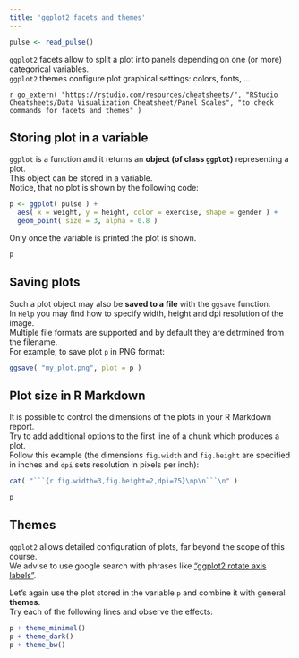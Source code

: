 ```yaml
---
title: 'ggplot2 facets and themes'
---
```


```r
pulse <- read_pulse() 
```

`ggplot2` facets allow to split a plot into panels depending on one (or more) categorical variables.  
`ggplot2` themes configure plot graphical settings: colors, fonts, ...

`r go_extern( "https://rstudio.com/resources/cheatsheets/", "RStudio Cheatsheets/Data Visualization Cheatsheet/Panel Scales", "to check commands for facets and themes" )`

## Storing plot in a variable

`ggplot` is a function and it returns an **object (of class `ggplot`)** representing a plot.  
This object can be stored in a variable.  
Notice, that no plot is shown by the following code:
```r
p <- ggplot( pulse ) +
  aes( x = weight, y = height, color = exercise, shape = gender ) +
  geom_point( size = 3, alpha = 0.8 )
```

Only once the variable is printed the plot is shown.
```r
p
```

## Saving plots

Such a plot object may also be **saved to a file** with the `ggsave` function.  
In `Help` you may find how to specify width, height and dpi resolution of the image.  
Multiple file formats are supported and by default they are detrmined from the filename.  
For example, to save plot `p` in PNG format:
```r
ggsave( "my_plot.png", plot = p )
```

## Plot size in R Markdown

It is possible to control the dimensions of the plots in your R Markdown report.  
Try to add additional options to the first line of a chunk which produces a plot.  
Follow this example (the dimensions `fig.width` and `fig.height` are specified in inches and `dpi` sets resolution in pixels per inch): 

````r
cat( "```{r fig.width=3,fig.height=2,dpi=75}\np\n```\n" )
````
```r
p
```

## Themes

`ggplot2` allows detailed configuration of plots, far beyond the scope of this course.  
We advise to use google search with phrases like ["ggplot2 rotate axis labels"](https://www.google.com/search?q=ggplot+rotate+axis+labels).

Let's again use the plot stored in the variable `p` and combine it with general **themes**.  
Try each of the following lines and observe the effects:
```r
p + theme_minimal()
p + theme_dark()
p + theme_bw()
```

